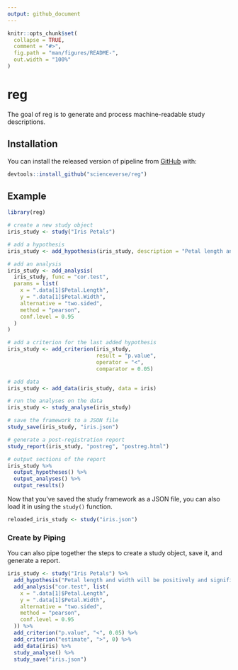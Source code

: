 ```yaml
---
output: github_document
---
```


<!-- README.md is generated from README.Rmd. Please edit that file -->

```r
knitr::opts_chunk$set(
  collapse = TRUE,
  comment = "#>",
  fig.path = "man/figures/README-",
  out.width = "100%"
)
```
# reg

The goal of reg is to generate and process machine-readable study descriptions.

## Installation

You can install the released version of pipeline from [GitHub](https://github.com/scienceverse/reg) with:

``` r
devtools::install_github("scienceverse/reg")
```
## Example

```r
library(reg)
```

```r
# create a new study object
iris_study <- study("Iris Petals")

# add a hypothesis
iris_study <- add_hypothesis(iris_study, description = "Petal length and width will be significantly correlated")

# add an analysis
iris_study <- add_analysis(
  iris_study, func = "cor.test", 
  params = list(
    x = ".data[1]$Petal.Length",
    y = ".data[1]$Petal.Width",
    alternative = "two.sided",
    method = "pearson",
    conf.level = 0.95
  )
)

# add a criterion for the last added hypothesis
iris_study <- add_criterion(iris_study, 
                            result = "p.value", 
                            operator = "<", 
                            comparator = 0.05)

# add data
iris_study <- add_data(iris_study, data = iris)

# run the analyses on the data
iris_study <- study_analyse(iris_study)

# save the framework to a JSON file
study_save(iris_study, "iris.json")
```

```r
# generate a post-registration report
study_report(iris_study, "postreg", "postreg.html")
```

```r
# output sections of the report
iris_study %>%
  output_hypotheses() %>%
  output_analyses() %>%
  output_results()
```


Now that you've saved the study framework as a JSON file, you can also load it in using the `study()` function.

```r
reloaded_iris_study <- study("iris.json")
```



### Create by Piping

You can also pipe together the steps to create a study object, save it, and generate a report.

```r
iris_study <- study("Iris Petals") %>%
  add_hypothesis("Petal length and width will be positively and significantly correlated") %>%
  add_analysis("cor.test", list(
    x = ".data[1]$Petal.Length",
    y = ".data[1]$Petal.Width",
    alternative = "two.sided",
    method = "pearson",
    conf.level = 0.95
  )) %>%
  add_criterion("p.value", "<", 0.05) %>%
  add_criterion("estimate", ">", 0) %>%
  add_data(iris) %>%
  study_analyse() %>%
  study_save("iris.json")
```



